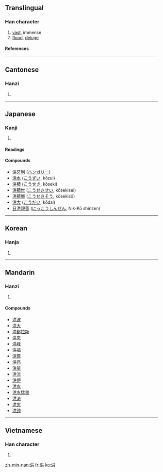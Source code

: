 {{see|洚}}

==Translingual==
===Han character===
{{Han char|rn=85|rad=水|as=06|sn=9|four=3418<sub>1</sub>|canj=水廿金 (ETC)}}
# [[vast]], immense
# [[flood]], [[deluge]]
====References====
{{Han ref|kx=0621.210|dkj=17402|dj=1017.130|hdz=31602.040|uh=6D2A|ud=27946|bh=AC78|bd=44152}}
----
==Cantonese==
===Hanzi===
{{yue-hanzi|jyut=|y=hung4}}
# {{defn|Cantonese}}
----
==Japanese==
===Kanji===
{{ja-kanji|grade=|rs=水06}}
# {{defn|Japanese}} 
====Readings====
{{ja-readings|on=[[こう]] (kou)|kun=[[おおみず]] (ōmizu)}}

====Compounds====
*[[洪牙利]] ([[ハンガリー]])
*[[洪水]] ([[こうずい]], kōzui)
*[[洪積]] ([[こうせき]], kōseki)
*[[洪積世]] ([[こうせきせい]], kōsekisei)
*[[洪積層]] ([[こうせきそう]], kōsekisō)
*[[洪大]] ([[こうだい]], kōdai)
*[[日洪親善]] ([[にっこうしんぜん]], Nik-Kō shinzen)
----
==Korean==
===Hanja===
{{ko-hanja|hangeul=홍|eumhun=|rv=hong|mr=hong|y=hong}}
# {{defn|Korean}}
----
==Mandarin==
===Hanzi===
{{cmn-hanzi|pin=[[hóng]] (hong2)|wg=hung<sup>2</sup>}}
# {{defn|Mandarin}}

====Compounds====
*[[洪波]]
*[[洪大]]
*[[洪都拉斯]]
*[[洪恩]]
*[[洪峰]]
*[[洪福]]
*[[洪荒]]
*[[洪亮]]
*[[洪量]]
*[[洪流]]
*[[洪炉]]
*[[洪水]]
*[[洪水猛兽]]
*[[洪涛]]
*[[洪灾]]
*[[洪钟]]
----
==Vietnamese==
===Han character===
{{vi-hantu|hồng}}
# {{defn|Vietnamese}}


[[zh-min-nan:洪]]
[[fr:洪]]
[[ko:洪]]